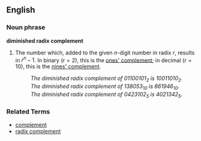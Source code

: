 ==English==

===Noun phrase===
'''diminished radix complement'''

# The number which, added to the given ''n''-digit number in radix ''r'', results in <math>r^n - 1</math>. In binary (<math>r=2</math>), this is the [[ones' complement]]; in decimal (<math>r=10</math>), this is the [[nines' complement]].
#: ''The diminished radix complement of <math>01100101_2</math> is <math>10011010_2</math>.''
#: ''The diminished radix complement of <math>138053_{10}</math> is <math>861946_{10}</math>.''
#: ''The diminished radix complement of <math>0423102_5</math> is <math>4021342_5</math>.''

===Related Terms===
* [[complement]]
* [[radix complement]]